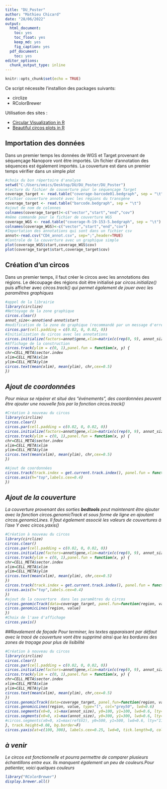 ```yaml
---
title: "DU_Poster"
author: "Mathieu Chicard"
date: "28/06/2022"
output:  
  html_document:
    toc: yes
    toc_float: yes
    keep_md: yes
    fig_caption: yes
  pdf_document:
    toc: yes
editor_options:
  chunk_output_type: inline
---
```


```r
knitr::opts_chunk$set(echo = TRUE)
```

Ce script nécessite l'installion des packages suivants: 
<ul>
<li>circlize</li>
<li>RColorBrewer</li>
</ul>

Utilisation des sites :
<ul>
<li><a href="https://jokergoo.github.io/circlize_book/book/">Circular Visualization in R</a></li>
<li><a href="https://www.royfrancis.com/beautiful-circos-plots-in-r/">Beautiful circos plots in R</a></li>
</ul>

## Importation des données

Dans un premier temps les données de WGS et Target provenant de séquençage Nanopore vont être importés. Un fichier d'annotation des séquences est également importés. La couverture est dans un premier temps vérifier dans un simple <I>plot</I>

```r
#choix du bon répertoire d'analyse
setwd("C:/Users/omics/Desktop/DU/DU_Poster/DU_Poster")
#lecture du fichier de couverture pour le séquençage Target
coverage_target <- read.table("coverage-barcode01.bedgraph", sep = "\t")
#fichier couverture annoté avec les régions du transgène
coverage_target <- read.table("barcode.bedgraph", sep = "\t")
#ajout de nom de colonnes
colnames(coverage_target)<-c("vector","start","end","cov")
#même commande pour le fichier de couverture WGS
coverage_WGS <- read.table("coverage-R-19-153-5.bedgraph", sep = "\t")
colnames(coverage_WGS)<-c("vector","start","end","cov")
#Importation des annotations qui sont dans un fichier csv
annot<-read.csv("CD4_annot.csv", sep=";",header=TRUE)
#Controle de la couverture avec un graphique simple
plot(coverage_WGS$start,coverage_WGS$cov)
plot(coverage_target$start,coverage_target$cov)
```
## Création d'un circos

Dans un premier temps, il faut créer le circos avec les annotations des régions. Le découpage des régions doit être initialisé par <i>circos.initialize()</i> puis afficher avec <i>circos.track()<i> qui permet également de jouer avec les paramêtres graphiques


```r
#appel de la librairie
library(circlize)
#Nettoyage de la zone graphique
circos.clear()
annot_size<-annot$end-annot$start
#modification de la zone de graphique (recommandé par un message d'erreur)
circos.par(cell.padding = c(0.02, 0, 0.02, 0))
#Initialization du circos avec les annotations
circos.initialize(factors=annot$gene,xlim=matrix(c(rep(0, 9), annot_size), ncol=2))
#Affichage de la construction
circos.track(ylim = c(0, 1),panel.fun = function(x, y) {
chr=CELL_META$sector.index
xlim=CELL_META$xlim
ylim=CELL_META$ylim
circos.text(mean(xlim), mean(ylim), chr,cex=0.5)
})

```
## Ajout de coordonnées
Pour mieux se répérer et situé des "événements", des coordonnées peuvent être ajouter une nouvelle fois par la fonction <i>circos.track()<i> 

```r
#Création à nouveau du circos
library(circlize)
circos.clear()
circos.par(cell.padding = c(0.02, 0, 0.02, 0))
circos.initialize(factors=annot$gene,xlim=matrix(c(rep(0, 9), annot_size), ncol=2))
circos.track(ylim = c(0, 1),panel.fun = function(x, y) {
chr=CELL_META$sector.index
xlim=CELL_META$xlim
ylim=CELL_META$ylim
circos.text(mean(xlim), mean(ylim), chr,cex=0.5)
})

#Ajout de coordonnées
circos.track(track.index = get.current.track.index(), panel.fun = function(x, y) {
circos.axis(h="top",labels.cex=0.4)
})

```
## Ajout de la couverture
La couverture provenant des sorties <b>bedtools</b> peut maintenant être ajouter avec la fonction <i>circos.genomicTrack</i> et sous forme de ligne en ajoutant <i>circos.genomicLines</i>. Il faut également associé les valeurs de couvertures à l'axe Y avec <i>circos.yaxis()</i>



```r
#Création à nouveau du circos
library(circlize)
circos.clear()
circos.par(cell.padding = c(0.02, 0, 0.02, 0))
circos.initialize(factors=annot$gene,xlim=matrix(c(rep(0, 9), annot_size), ncol=2))
circos.track(ylim = c(0, 1),panel.fun = function(x, y) {
chr=CELL_META$sector.index
xlim=CELL_META$xlim
ylim=CELL_META$ylim
circos.text(mean(xlim), mean(ylim), chr,cex=0.5)
})
circos.track(track.index = get.current.track.index(), panel.fun = function(x, y) {
circos.axis(h="top",labels.cex=0.4)
})
#ajout de la couverture  dans les paramêtres du circos
circos.genomicTrack(data=coverage_target, panel.fun=function(region, value, ...) {
circos.genomicLines(region, value)
})
#Choix de l'axe d'affichage
circos.yaxis()


```
##Ravalement de façade
Pour terminer, les textes apparaisant par défaut avec le tracé de couverture vont être supprimé ainsi que les bordures des zones de traçage pour plus de lisibilité

```r
#Création à nouveau du circos
library(circlize)
circos.clear()
circos.par(cell.padding = c(0.02, 0, 0.02, 0))
circos.initialize(factors=annot$gene,xlim=matrix(c(rep(0, 9), annot_size), ncol=2))
circos.track(ylim = c(0, 1),panel.fun = function(x, y) {
chr=CELL_META$sector.index
xlim=CELL_META$xlim
ylim=CELL_META$ylim
circos.text(mean(xlim), mean(ylim), chr,cex=0.5)
})
circos.genomicTrack(data=coverage_target, panel.fun=function(region, value, ...) {
circos.genomicLines(region, value, type="l", col="grey50", lwd=0.6)
circos.segments(x0=0, x1=max(annot_size), y0=100, y1=100, lwd=0.6, lty="11", col="grey90")
circos.segments(x0=0, x1=max(annot_size), y0=300, y1=300, lwd=0.6, lty="11", col="grey90")
#circos.segments(x0=0, x1=max(ref$V2), y0=500, y1=500, lwd=0.6, lty="11", col="grey90")
}, track.height=0.08, bg.border=F)
circos.yaxis(at=c(100, 300), labels.cex=0.25, lwd=0, tick.length=0, col="#FFFFFF")

```
## à venir
Le circos est fonctionnelle et pourra permettre de comparer plusieurs échantillons entre eux. Ils manquent également un peu de couleurs.Pour patienter, voici quelques couleurs

```r
library("RColorBrewer")
display.brewer.all()
```

